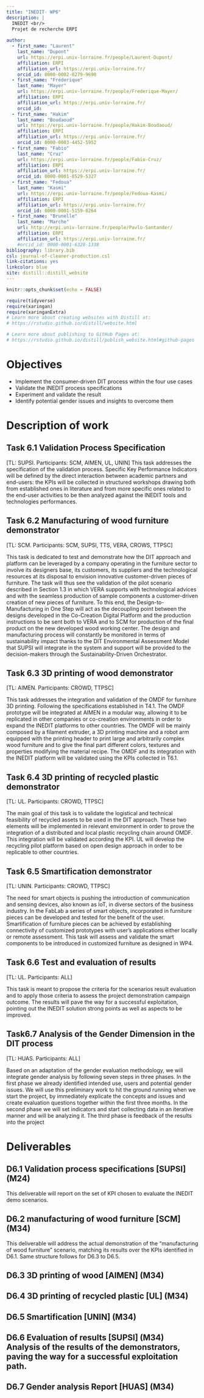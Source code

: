 ```yaml
---
title: "INEDIT- WP6"
description: |
  INEDIT <br/>
  Projet de recherche ERPI
  
author:
  - first_name: "Laurent"
    last_name: "Dupont"
    url: https://erpi.univ-lorraine.fr/people/Laurent-Dupont/
    affiliation: ERPI
    affiliation_url: https://erpi.univ-lorraine.fr/
    orcid_id: 0000-0002-8279-9690  
  - first_name: "Fréderique"
    last_name: "Mayer"
    url: https://erpi.univ-lorraine.fr/people/Frederique-Mayer/
    affiliation: ERPI
    affiliation_url: https://erpi.univ-lorraine.fr/
    orcid_id:     
  - first_name: "Hakim"
    last_name: "Boudaoud"
    url: https://erpi.univ-lorraine.fr/people/Hakim-Boudaoud/
    affiliation: ERPI
    affiliation_url: https://erpi.univ-lorraine.fr/
    orcid_id: 0000-0003-4452-5952
  - first_name: "Fabio"
    last_name: "Cruz"
    url: https://erpi.univ-lorraine.fr/people/Fabio-Cruz/
    affiliation: ERPI
    affiliation_url: https://erpi.univ-lorraine.fr/
    orcid_id: 0000-0001-8529-5327
  - first_name: "Fedoua"
    last_name: "Kasmi"
    url: https://erpi.univ-lorraine.fr/people/Fedoua-Kasmi/
    affiliation: ERPI
    affiliation_url: https://erpi.univ-lorraine.fr/
    orcid_id: 0000-0001-5159-0264
  - first_name: "Brunelle"
    last_name: "Marche"
    url: http://erpi.univ-lorraine.fr/people/Pavlo-Santander/
    affiliation: ERPI
    affiliation_url: https://erpi.univ-lorraine.fr/
    #orcid_id: 0000-0001-6328-1338
bibliography: library.bib
csl: journal-of-cleaner-production.csl
link-citations: yes
linkcolor: blue 
site: distill::distill_website
---
```


```r
knitr::opts_chunk$set(echo = FALSE)

require(tidyverse)
require(xaringan)
require(xaringanExtra)
# Learn more about creating websites with Distill at:
# https://rstudio.github.io/distill/website.html

# Learn more about publishing to GitHub Pages at:
# https://rstudio.github.io/distill/publish_website.html#github-pages

```

# Objectives
- Implement the consumer-driven DIT process within the four use cases 
- Validate the INEDIT process specifications 
- Experiment and validate the result 
- Identify potential gender issues and insights to overcome them


# Description of work

## Task 6.1 Validation Process Specification 
[TL: SUPSI. Participants: SCM, AIMEN, UL, UNIN] 
This task addresses the specification of the validation process. Specific Key Performance Indicators will be defined by the direct interaction between academic partners and end-users: the KPIs will be collected in structured workshops drawing both from established ones in literature and from more specific ones related to the end-user activities to be then analyzed against the INEDIT tools and technologies performances.

## Task 6.2 Manufacturing of wood furniture demonstrator 
[TL: SCM. Participants: SCM, SUPSI, TTS, VERA, CROWS, TTPSC]

This task is dedicated to test and demonstrate how the DIT approach and platform can be leveraged by a company operating in the furniture sector to involve its designers base, its customers, its suppliers and the technological resources at its disposal to envision innovative customer-driven pieces of furniture. The task will thus see the validation of the pilot scenario described in Section 1.3 in which VERA supports with technological advices and with the seamless production of sample components a customer-driven creation of new pieces of furniture. To this end, the Design-to-Manufacturing in One Step will act as the decoupling point between the designs developed in the Co-Creation Digital Platform and the production instructions to be sent both to VERA and to SCM for production of the final product on the new developed wood working center. The design and manufacturing process will constantly be monitored in terms of sustainability impact thanks to the DIT Environmental Assessment Model that SUPSI will integrate in the system and support will be provided to the decision-makers through the Sustainability-Driven Orchestrator.

## Task 6.3 3D printing of wood demonstrator 
[TL: AIMEN. Participants: CROWD, TTPSC]

This task addresses the integration and validation of the OMDF for furniture 3D printing. Following the specifications established in T4.1. The OMDF prototype will be integrated at AIMEN in a modular way, allowing it to be replicated in other companies or co-creation environments in order to expand the INEDIT platforms to other countries. The OMDF will be mainly composed by a filament extruder, a 3D printing machine and a robot arm equipped with the printing header to print large and arbitrarily complex wood furniture and to give the final part different colors, textures and properties modifying the material recipe. The OMDF and its integration with the INEDIT platform will be validated using the KPIs collected in T6.1.

## Task 6.4 3D printing of recycled plastic demonstrator 
[TL: UL. Participants: CROWD, TTPSC]

The main goal of this task is to validate the logistical and technical feasibility of recycled assets to be used in the DIT approach. These two elements will be implemented in relevant environment in order to prove the integration of a distributed and local plastic recycling chain around OMDF. This integration will be validated according the KPI. UL will develop the recycling pilot platform based on open design approach in order to be replicable to other countries.

## Task 6.5 Smartification demonstrator 
[TL: UNIN. Participants: CROWD, TTPSC]

The need for smart objects is pushing the introduction of communication and sensing devices, also known as IoT, in diverse sectors of the business industry. In the FabLab a series of smart objects, incorporated in furniture pieces can be developed and tested for the benefit of the user. Smartification of furniture pieces can be achieved by establishing connectivity of customized prototypes with user’s applications either locally or remote assessment. This task will assess and validate the smart components to be introduced in customized furniture as designed in WP4.

## Task 6.6 Test and evaluation of results 
[TL: UL. Participants: ALL]

This task is meant to propose the criteria for the scenarios result evaluation and to apply those criteria to assess the project demonstration campaign outcome. The results will pave the way for a successful exploitation, pointing out the INEDIT solution strong points as well as aspects to be improved.

## Task6.7 Analysis of the Gender Dimension in the DIT process 
[TL: HUAS. Participants: ALL]

Based on an adaptation of the gender evaluation methodology, we will integrate gender analysis by following seven steps in three phases. In the first phase we already identified intended use, users and potential gender issues. We will use this preliminary work to hit the ground running when we start the project, by immediately explicate the concepts and issues and create evaluation questions together within the first three months. In the second phase we will set indicators and start collecting data in an iterative manner and will be analyzing it. The third phase is feedback of the results into the project


# Deliverables 

## D6.1 Validation process specifications [SUPSI] (M24)

This deliverable will report on the set of KPI chosen to evaluate the INEDIT demo scenarios. 

## D6.2 manufacturing of wood furniture [SCM] (M34)
This deliverable will address the actual demonstration of the “manufacturing of wood furniture” scenario, matching its results over the KPIs identified in D6.1. Same structure follows for D6.3 to D6.5. 

## D6.3 3D printing of wood [AIMEN] (M34) 

## D6.4 3D printing of recycled plastic [UL] (M34) 

## D6.5 Smartification [UNIN] (M34) 

## D6.6 Evaluation of results [SUPSI] (M34) Analysis of the results of the demonstrators, paving the way for a successful exploitation path. 

## D6.7 Gender analysis Report [HUAS] (M34)
